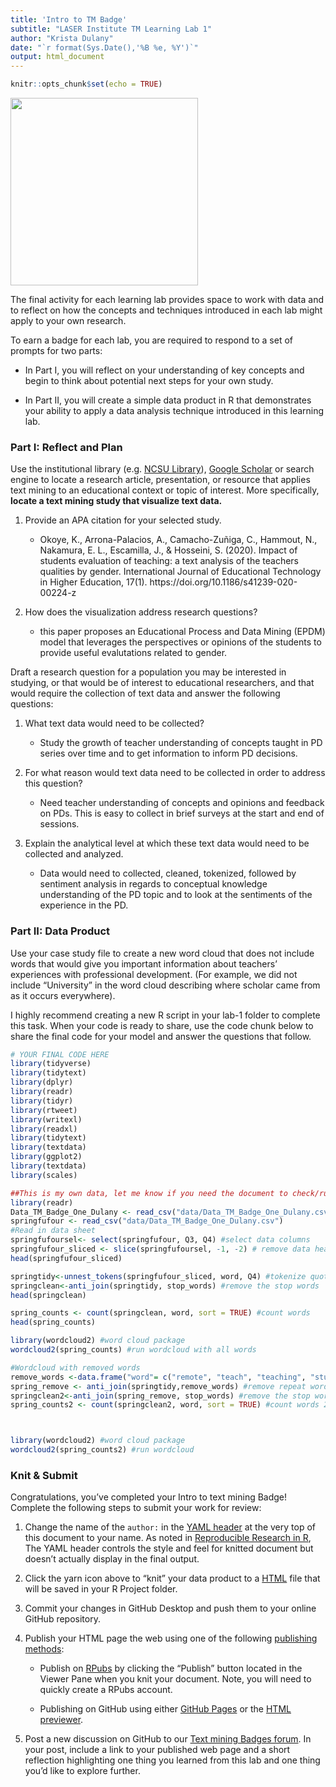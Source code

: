 ```yaml
---
title: 'Intro to TM Badge'
subtitle: "LASER Institute TM Learning Lab 1"
author: "Krista Dulany"
date: "`r format(Sys.Date(),'%B %e, %Y')`"
output: html_document
---
```


```r
knitr::opts_chunk$set(echo = TRUE)
```

![](img/tmb.png){width="300"}

The final activity for each learning lab provides space to work with data and to reflect on how the concepts and techniques introduced in each lab might apply to your own research.

To earn a badge for each lab, you are required to respond to a set of prompts for two parts: 

-   In Part I, you will reflect on your understanding of key concepts and begin to think about potential next steps for your own study.

-   In Part II, you will create a simple data product in R that demonstrates your ability to apply a data analysis technique introduced in this learning lab.

### Part I: Reflect and Plan

Use the institutional library (e.g. [NCSU Library](https://www.lib.ncsu.edu/#articles)), [Google Scholar](https://scholar.google.com/) or search engine to locate a research article, presentation, or resource that applies text mining to an educational context or topic of interest. More specifically, **locate a text mining study that visualize text data.**

1.  Provide an APA citation for your selected study.

    -   Okoye, K., Arrona-Palacios, A., Camacho-Zuñiga, C., Hammout, N., Nakamura, E. L., Escamilla, J., & Hosseini, S. (2020). Impact of students evaluation of teaching: a text analysis of the teachers qualities by gender. International Journal of Educational Technology in Higher Education, 17(1). https://doi.org/10.1186/s41239-020-00224-z


2.  How does the visualization address research questions?

    -   this paper proposes an Educational Process and Data Mining (EPDM) model that leverages the perspectives or opinions of the students to provide useful evalutations related to gender.

Draft a research question for a population you may be interested in studying, or that would be of interest to educational researchers, and that would require the collection of text data and answer the following questions:

1.  What text data would need to be collected?

    -   Study the growth of teacher understanding of concepts taught in PD series over time and to get information to inform PD decisions. 

2.  For what reason would text data need to be collected in order to address this question?

    -   Need teacher understanding of concepts and  opinions and feedback on PDs. This is easy to collect in brief surveys at the start and end of sessions.

3.  Explain the analytical level at which these text data would need to be collected and analyzed.

    -   Data would need to collected, cleaned, tokenized, followed by sentiment analysis in regards to conceptual knowledge understanding of the PD topic and to look at the sentiments of the experience in the PD. 

### Part II: Data Product

Use your case study file to create a new word cloud that does not include words that would give you important information about teachers' experiences with professional development. (For example, we did not include "University" in the word cloud describing where scholar came from as it occurs everywhere).

I highly recommend creating a new R script in your lab-1 folder to complete this task. When your code is ready to share, use the code chunk below to share the final code for your model and answer the questions that follow.

```r
# YOUR FINAL CODE HERE
library(tidyverse)
library(tidytext)
library(dplyr)
library(readr)
library(tidyr)
library(rtweet)
library(writexl)
library(readxl)
library(tidytext)
library(textdata)
library(ggplot2)
library(textdata)
library(scales)

##This is my own data, let me know if you need the document to check/run
library(readr)
Data_TM_Badge_One_Dulany <- read_csv("data/Data_TM_Badge_One_Dulany.csv")
springfufour <- read_csv("data/Data_TM_Badge_One_Dulany.csv")
#Read in data sheet
springfufoursel<- select(springfufour, Q3, Q4) #select data columns
springfufour_sliced <- slice(springfufoursel, -1, -2) # remove data headers rows 1+2 from qualtrics data
head(springfufour_sliced)

springtidy<-unnest_tokens(springfufour_sliced, word, Q4) #tokenize quotes
springclean<-anti_join(springtidy, stop_words) #remove the stop words
head(springclean)

spring_counts <- count(springclean, word, sort = TRUE) #count words
head(spring_counts)

library(wordcloud2) #word cloud package
wordcloud2(spring_counts) #run wordcloud with all words

#Wordcloud with removed words
remove_words <-data.frame("word"= c("remote", "teach", "teaching", "students"))
spring_remove <- anti_join(springtidy,remove_words) #remove repeat words
springclean2<-anti_join(spring_remove, stop_words) #remove the stop words 2
spring_counts2 <- count(springclean2, word, sort = TRUE) #count words 2



library(wordcloud2) #word cloud package
wordcloud2(spring_counts2) #run wordcloud

```

### Knit & Submit

Congratulations, you've completed your Intro to text mining Badge! Complete the following steps to submit your work for review:

1.  Change the name of the `author:` in the [YAML header](https://monashdatafluency.github.io/r-rep-res/yaml-header.html) at the very top of this document to your name. As noted in [Reproducible Research in R](https://monashdatafluency.github.io/r-rep-res/index.html), The YAML header controls the style and feel for knitted document but doesn't actually display in the final output.

2.  Click the yarn icon above to "knit" your data product to a [HTML](https://bookdown.org/yihui/rmarkdown/html-document.html) file that will be saved in your R Project folder.

3.  Commit your changes in GitHub Desktop and push them to your online GitHub repository.

4.  Publish your HTML page the web using one of the following [publishing methods](https://rpubs.com/cathydatascience/518692):

    -   Publish on [RPubs](https://rpubs.com) by clicking the "Publish" button located in the Viewer Pane when you knit your document. Note, you will need to quickly create a RPubs account.

    -   Publishing on GitHub using either [GitHub Pages](https://pages.github.com) or the [HTML previewer](http://htmlpreview.github.io).

5.  Post a new discussion on GitHub to our [Text mining Badges forum](https://github.com/orgs/laser-institute/teams/network-analysis/discussions/3). In your post, include a link to your published web page and a short reflection highlighting one thing you learned from this lab and one thing you'd like to explore further.

